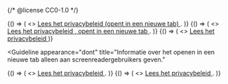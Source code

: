 {/* @license CC0-1.0 */}


<Guideline appearance="do" title="Alle informatie als zichtbare tekst in de link plaatsen.">
  <Canvas language="html">
    {() => (
      <>
        <a href="#" target="_blank">
          Lees het privacybeleid (opent in een nieuwe tab)
        </a>
        .
      </>
    )}
  </Canvas>
</Guideline>

<Guideline appearance="do" title="Zichtbaar icoontje plus onzichtbare, maar uitgesproken tekst voor screenreaders.">
  <Canvas language="html">
    {() => (
      <>
        <a href="#" target="_blank" class="nlds-icon-ext">
          Lees het privacybeleid
          <span class="sr-only">, opent in een nieuwe tab</span>
        </a>
        .
      </>
    )}
  </Canvas>
</Guideline>

<Guideline appearance="do" title="Zichtbaar icoontje plus een aria-label voor screenreaders.">
  <Canvas language="html">
    {() => (
      <>
        <a href="#" target="_blank" class="nlds-icon-ext" aria-label="Lees het privacybeleid (opent in een nieuwe tab)">
          Lees het privacybeleid
        </a>
      </>
    )}
  </Canvas>
</Guideline>

<Guideline
  appearance="dont"
  title="Informatie over het openen in een nieuwe tab alleen aan screenreadergebruikers geven."
>
  <Canvas language="html">
    {() => (
      <>
        <a href="#" target="_blank" aria-label="Lees het privacybeleid (opent in een nieuwe tab)">
          Lees het privacybeleid
        </a>
        .
      </>
    )}
  </Canvas>
</Guideline>

<Guideline appearance="dont" title="Informatie over het openen in een nieuwe tab voor iedereen weglaten.">
  <Canvas language="html">
    {() => (
      <>
        <a href="#" target="_blank">
          Lees het privacybeleid
        </a>
        .
      </>
    )}
  </Canvas>
</Guideline>
